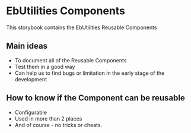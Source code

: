
<Meta title="EbUtilities/Introduction" />

# EbUtilities Components

This storybook contains the EbUtilities Reusable Components


## Main ideas
- To document all of the Reusable Components
- Test them in a good way
- Can help us to find bugs or limitation in the early stage of the development

## How to know if the Component can be reusable
- Configurable
- Used in more than 2 places
- And of course - no tricks or cheats.
